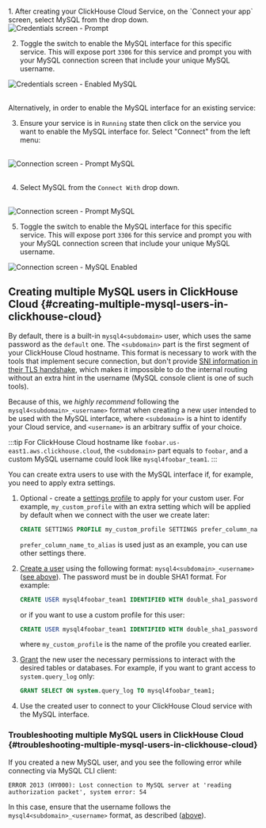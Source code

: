 
<br/>
1. After creating your ClickHouse Cloud Service, on the `Connect your app` screen, select MySQL from the drop down.
<br/>

<div class="eighty-percent">
    <img src={mysql_1} class="image" alt="Credentials screen - Prompt" />
</div>


2. Toggle the switch to enable the MySQL interface for this specific service. This will expose port `3306` for this service and prompt you with your MySQL connection screen that include your unique MySQL username.

<div class="eighty-percent">
    <img src={mysql_2} class="image" alt="Credentials screen - Enabled MySQL" />
</div>
<br/>

Alternatively, in order to enable the MySQL interface for an existing service:

3. Ensure your service is in `Running` state then click on the service you want to enable the MySQL interface for. Select "Connect" from the left menu:

<br/>
<div class="eighty-percent">
    <img src={mysql_3} class="image" alt="Connection screen - Prompt MySQL" />
</div>
<br/>


4. Select MySQL from the `Connect With` drop down.

<br/>
<img src={mysql_4} class="image" alt="Connection screen - Prompt MySQL" />
<br/>

5. Toggle the switch to enable the MySQL interface for this specific service. This will expose port `3306` for this service and prompt you with your MySQL connection screen that include your unique MySQL username.

<img src={mysql_5} class="image" alt="Connection screen - MySQL Enabled" />

## Creating multiple MySQL users in ClickHouse Cloud {#creating-multiple-mysql-users-in-clickhouse-cloud}

By default, there is a built-in `mysql4<subdomain>` user, which uses the same password as the `default` one. The `<subdomain>` part is the first segment of your ClickHouse Cloud hostname. This format is necessary to work with the tools that implement secure connection, but don't provide [SNI information in their TLS handshake](https://www.cloudflare.com/learning/ssl/what-is-sni), which makes it impossible to do the internal routing without an extra hint in the username (MySQL console client is one of such tools).

Because of this, we _highly recommend_ following the `mysql4<subdomain>_<username>` format when creating a new user intended to be used with the MySQL interface, where `<subdomain>` is a hint to identify your Cloud service, and `<username>` is an arbitrary suffix of your choice.

:::tip
For ClickHouse Cloud hostname like `foobar.us-east1.aws.clickhouse.cloud`, the `<subdomain>` part equals to `foobar`, and a custom MySQL username could look like `mysql4foobar_team1`.
:::

You can create extra users to use with the MySQL interface if, for example, you need to apply extra settings.

1. Optional - create a [settings profile](/sql-reference/statements/create/settings-profile) to apply for your custom user. For example, `my_custom_profile` with an extra setting which will be applied by default when we connect with the user we create later:

    ```sql
    CREATE SETTINGS PROFILE my_custom_profile SETTINGS prefer_column_name_to_alias=1;
    ```

    `prefer_column_name_to_alias` is used just as an example, you can use other settings there.
2. [Create a user](/sql-reference/statements/create/user) using the following format: `mysql4<subdomain>_<username>` ([see above](#creating-multiple-mysql-users-in-clickhouse-cloud)). The password must be in double SHA1 format. For example:

    ```sql
    CREATE USER mysql4foobar_team1 IDENTIFIED WITH double_sha1_password BY 'YourPassword42$';
    ```

    or if you want to use a custom profile for this user:

    ```sql
    CREATE USER mysql4foobar_team1 IDENTIFIED WITH double_sha1_password BY 'YourPassword42$' SETTINGS PROFILE 'my_custom_profile';
    ```

    where `my_custom_profile` is the name of the profile you created earlier.
3. [Grant](/sql-reference/statements/grant) the new user the necessary permissions to interact with the desired tables or databases. For example, if you want to grant access to `system.query_log` only:

    ```sql
    GRANT SELECT ON system.query_log TO mysql4foobar_team1;
    ```

4. Use the created user to connect to your ClickHouse Cloud service with the MySQL interface.

### Troubleshooting multiple MySQL users in ClickHouse Cloud {#troubleshooting-multiple-mysql-users-in-clickhouse-cloud}

If you created a new MySQL user, and you see the following error while connecting via MySQL CLI client:

```
ERROR 2013 (HY000): Lost connection to MySQL server at 'reading authorization packet', system error: 54
```

In this case, ensure that the username follows the `mysql4<subdomain>_<username>` format, as described ([above](#creating-multiple-mysql-users-in-clickhouse-cloud)).
